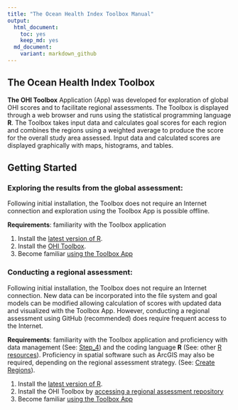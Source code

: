 ```yaml
---
title: "The Ocean Health Index Toolbox Manual"
output: 
  html_document:
    toc: yes
    keep_md: yes
  md_document:
    variant: markdown_github
---
```




## The Ocean Health Index Toolbox 
**The OHI Toolbox** Application (App) was developed for exploration of global OHI scores and to facilitate regional assessments. The Toolbox is displayed through a web browser and runs using the statistical programming language **R**. The Toolbox takes input data and calculates goal scores for each region and combines the regions using a weighted average to produce the score for the overall study area assessed. Input data and calculated scores are displayed graphically with maps, histograms, and tables.

## Getting Started

### Exploring the results from the global assessment:

Following initial installation, the Toolbox does not require an Internet connection and exploration using the Toolbox App is possible offline. 

**Requirements**: familiarity with the Toolbox application

1. Install the [latest version of R](https://github.com/OHI-Science/ohimanual/blob/master/tutorials/required_software/software_for_OHI.md#required-software).
2. Install the [OHI Toolbox](http://ohi-science.org/pages/install.html).
3. Become familiar [using the Toolbox App](https://github.com/OHI-Science/ohimanual/blob/master/tutorials/toolbox_manual%20PO/Step_3_Using_the_OHI_Toolbox_App.md)

### Conducting a regional assessment:

Following initial installation, the Toolbox does not require an Internet connection. New data can be incorporated into the file system and goal models can be modified allowing calculation of scores with updated data and visualized with the Toolbox App. However, conducting a regional assessment using GitHub (recommended) does require frequent access to the Internet.

**Requirements**: familiarity with the Toolbox application and proficiency with data management (See: [Step_4]()) and the coding language **R** (See: other [R resources](http://ohi-science.org/pages/learning_r.html)). Proficiency in spatial software such as ArcGIS may also be required, depending on the regional assessment strategy.  (See: [Create Regions](http://ohi-science.org/pages/create_regions.html)).

1. Install the [latest version of R](https://github.com/OHI-Science/ohimanual/blob/master/tutorials/required_software/software_for_OHI.md#required-software).
2. Install the OHI Toolbox by [accessing a regional assessment repository](https://github.com/OHI-Science/ohimanual/blob/master/tutorials/accessing_a_repo/accessing_a_repo.md#accessing-github-repositories)
3. Become familiar [using the Toolbox App](https://github.com/OHI-Science/ohimanual/blob/master/tutorials/toolbox_manual%20PO/Step_3_Using_the_OHI_Toolbox_App.md)
    
    
